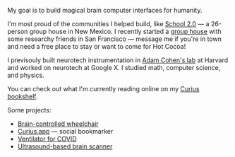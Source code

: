 

My goal is to build magical brain computer interfaces for humanity.

I'm most proud of the communities I helped build, like [School 2.0](https://school2point0.com) — a 26-person group house in New Mexico. I recently started a [group house](https://lxm.house) with some researchy friends in San Francisco — message me if you're in town and need a free place to stay or want to come for Hot Cocoa!

I previsouly built neurotech instrumentation in [Adam Cohen's lab](https://cohenweb.rc.fas.harvard.edu/) at Harvard and worked on neurotech at Google X. I studied math, computer science, and physics.

You can check out what I'm currently reading online on my [Curius bookshelf](https://curius.app/raffi-hotter).

Some projects:
- [Brain-controlled wheelchair](https://youtu.be/_46AoSnHCRo?si=8-TZs3gyXlF4wdYP)
- [Curius.app](https://curius.app) — social bookmarker
- [Ventilator for COVID](https://github.com/breeze-ventilator/covid19-ventilator)
- [Ultrasound-based brain scanner](https://pioneer.app/winners/raffi-hotter)

<Socials />
